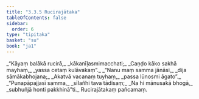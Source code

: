 ```yaml
---
title: "3.3.5 Rucirajātaka"
tableOfContents: false
sidebar:
  order: 6
type: "tipitaka"
basket: "su"
book: "ja1"
---
```



<DynamicBreadcrumb />

<Division number="73" book="ja1">

<Paragraph number="770" type="verses" book="ja1">
_“Kāyaṃ balākā rucirā,_  
_kākanīḷasmimacchati;_  
_Caṇḍo kāko sakhā mayhaṃ,_  
_yassa cetaṃ kulāvakaṃ”._  

</Paragraph>

</Division>
<Division number="74" book="ja1">

<Paragraph number="771" type="verses" book="ja1">
_“Nanu maṃ samma jānāsi,_  
_dija sāmākabhojana;_  
_Akatvā vacanaṃ tuyhaṃ,_  
_passa lūnosmi āgato”._  

</Paragraph>

</Division>
<Division number="75" book="ja1">

<Paragraph number="772" type="verses" book="ja1">
_“Punapāpajjasī samma,_  
_sīlañhi tava tādisaṃ;_  
_Na hi mānusakā bhogā,_  
_subhuñjā honti pakkhinā”ti._  


</Paragraph>
</Division>

<Paragraph number="773" type="center" book="ja1">
Rucirajātakaṃ pañcamaṃ.
</Paragraph>